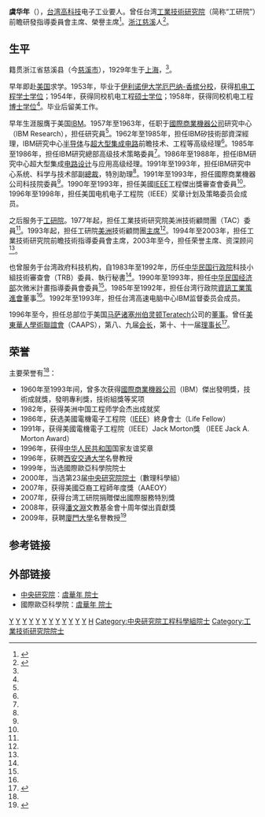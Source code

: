 '''虞华年'''（{{bd|1929年|1月17日||}}），[[台湾|台湾]][[高科技|高科技]]电子工业要人。曾任台湾[[工業技術研究院|工業技術研究院]]（简称“工研院”）前瞻研發指導委員會主席、榮譽主席<ref name="中研院虞华年">{{cite web |url=http://db1n.sinica.edu.tw/textdb/academicians/02.php?func=22&_op=?ID:M094 |title=虞華年 |publisher=[[中央研究院|中央研究院]] |author=院士基本資料查詢 數理科學組 |date= |accessdate=2013年6月2日 |language=zh-hant |archive-url=https://web.archive.org/web/20160304194011/http://db1n.sinica.edu.tw/textdb/academicians/02.php?func=22&_op=%3FID%3AM094 |archive-date=2016年3月4日 |dead-url=yes }}</ref>。[[浙江|浙江]][[慈溪|慈溪]]人<ref name="中研院新院士">{{cite web|url=http://www.cetin.net.cn/cetin2/servlet/cetin/action/HtmlDocumentAction;jsessionid=ACA1A502356B840687E7F2E41D3470EF?baseid=1&docno=149674|title=台“中央研究院”选出新一届院士|publisher=台湾《[[自由时报|自由时报]]》|author=|date=2000年7月7日|accessdate=2013年6月2日|language=zh-hans}}{{Dead link|date=2018年6月 |bot=InternetArchiveBot |fix-attempted=no }}</ref>。

==生平==

籍贯浙江省慈溪县（今[[慈溪市|慈溪市]]），1929年生于[[上海|上海]]，{{or|与海上闻人[[虞洽卿|虞洽卿]]同族}}<ref name="中研院新院士"/>。

早年即赴[[美国|美国]]求学。1953年，毕业于[[伊利诺伊大学厄巴纳-香槟分校|伊利诺伊大学厄巴纳-香槟分校]]，获得[[机电工程|机电工程]][[学士学位|学士学位]]；1954年，获得同校机电工程[[硕士学位|硕士学位]]；1958年，获得同校机电工程[[博士学位|博士学位]]<ref name="中研院虞华年"/>。毕业后留美工作。

早年生涯服膺于美国[[IBM|IBM]]。1957年至1963年，任职于[[國際商業機器公司|國際商業機器公司]]研究中心（IBM Research），担任研究員<ref name="中研院虞华年"/>。1962年至1985年，担任IBM矽技術部資深經理，IBM研究中心[[半导体|半导体]]与[[超大规模集成电路|超大型集成电路]]前瞻技术、工程等高级经理<ref name="中研院虞华年"/>。1985年至1986年，担任IBM研究總部高级技术策略委員<ref name="中研院虞华年"/>。1986年至1988年，担任IBM研究中心超大型集成[[电路设计|电路设计]]与应用高级经理。1991年至1993年，担任IBM研究中心系统、科学与技术部副[[總裁|總裁]]，特別助理<ref name="中研院虞华年"/>。1991年至1993年，担任國際商業機器公司科技院委員<ref name="中研院虞华年"/>。1990年至1993年，担任美國[[IEEE|IEEE]]工程傑出獎審查會委員<ref name="中研院虞华年"/>。1996年至1998年，担任美国电机电子工程院（IEEE）奖章计划及策略委员会成员。

之后服务于[[工研院|工研院]]。1977年起，担任工業技術研究院美洲技術顧問團（TAC）委員<ref name="中研院虞华年"/>。1993年起，担任工研院[[美洲|美洲]]技術顧問團[[主席|主席]]<ref name="中研院虞华年"/>。1994年至2003年，担任工業技術研究院前瞻技術指導委員會主席，2003年至今，担任荣誉主席、资深顾问<ref name="中研院虞华年"/>。

也曾服务于台湾政府科技机构，自1983年至1992年，历任[[中华民国行政院|中华民国行政院]]科技小組技術審查會（TRB）委員、執行秘書<ref name="中研院虞华年"/>。1990年至1993年，担任[[中华民国经济部|中华民国经济部]]次微米計畫指導委員會委員<ref name="中研院虞华年"/>。1985年至1992年，担任台湾行政院[[資訊工業策進會|資訊工業策進會]]董事<ref name="中研院虞华年"/>。1992年至1993年，担任台湾高速电脑中心IBM监督委员会成员。

1996年至今，担任总部位于美国[[马萨诸塞州|马萨诸塞州]][[伯灵顿_(马萨诸塞州)|伯灵顿]]Teratech公司的[[董事|董事]]。曾任[[美東華人學術聯誼會|美東華人學術聯誼會]]（CAAPS），第八、九届[[会长|会长]]，第十、十一届[[理事长|理事长]]<ref name="CAAPS历史">{{cite web |url=http://www.caaps.us/files/CAAPS35YearGloryHistory.pdf |title=美東華人學術聯誼會光輝史紀- Glory History of CAAPS |format=pdf |publisher=美東華人學術聯誼會 |author= |date= |accessdate=2013年6月2日 |language=zh-hant |archive-date=2012年8月3日 |archive-url=https://web.archive.org/web/20120803031913/http://www.caaps.us/files/CAAPS35YearGloryHistory.pdf |dead-url=no }}</ref>。

==荣誉==
主要荣誉有<ref name="中研院虞华年"/>：
* 1960年至1993年间，曾多次获得[[國際商業機器公司|國際商業機器公司]]（IBM）傑出發明獎，技術成就獎，發明專利獎，技術組獎等奖项
* 1982年，获得美洲中国工程师学会杰出成就奖 
* 1986年，获选美國電機電子工程院（[[IEEE|IEEE]]）終身會士（Life Fellow） 
* 1991年，获得美國電機電子工程院（IEEE）Jack Morton獎 （IEEE Jack A. Morton Award）
* 1996年，获得[[中华人民共和国|中华人民共和国]]国家友谊奖章
* 1996年，获聘[[西安交通大学|西安交通大学]]名譽教授 
* 1999年，当选國際歐亞科學院院士 
* 2000年，当选第23届[[中央研究院|中央研究院]][[院士|院士]]（數理科學組）
* 2007年，获得美國亞裔工程師年度獎（AAEOY）
* 2007年，获得台湾工研院捐贈傑出國際服務特別獎
* 2008年，获得[[潘文淵|潘文淵]]文教基金會十周年傑出貢獻獎
* 2009年，获聘[[廈門大學|廈門大學]]名譽教授<ref name="厦大名誉教授">{{cite web |url=http://alumni.xmu.edu.cn/xytx/MagazineList.aspx?Id=899 |title=学校敦聘虞华年、史钦泰为名誉教授并与新大陆集团共建SOC联合 |publisher=[[厦门大学|厦门大学]]校友总会 |author=作者：陈浪 |date= |accessdate=2013年6月2日 |language=zh-hans }}{{Dead link|date=2018年11月 |bot=InternetArchiveBot |fix-attempted=yes }}</ref> 

==参考链接==
{{reflist}}

==外部链接==
* [[中央研究院|中央研究院]]：[https://web.archive.org/web/20180125193620/http://db1n.sinica.edu.tw/textdb/academicians/02.php?func=22&_op=%3FID%3AM094 虞華年 院士]
* 國際歐亞科學院：[http://bj.ieaschina.org/Academician_info.aspx?id=20111123002502187357&menu_id=20110809104602713618 虞華年 院士]{{Dead link|date=2018年7月 |bot=InternetArchiveBot |fix-attempted=yes }}

{{中央研究院第二十三届院士}}
[[Category:慈溪人|Y]]
[[Category:上海人|Y]]
[[Category:宁波裔上海人|Y]]
[[Category:宁波裔台湾人|Y]]
[[Category:华裔美国人|Y]]
[[Category:宁波裔美国人|Y]]
[[Category:宁波商帮|Y]]
[[Category:美国工程师|Y]]
[[Category:台湾工程师|Y]]
[[Category:伊利諾大學校友|Y]]
[[Category:西安交通大学校友|Y]]
[[Category:厦门大学校友|Y]]
[[Category:虞姓|H]]
[[Category:中央研究院工程科學組院士|Category:中央研究院工程科學組院士]]
[[Category:工業技術研究院院士|Category:工業技術研究院院士]]
